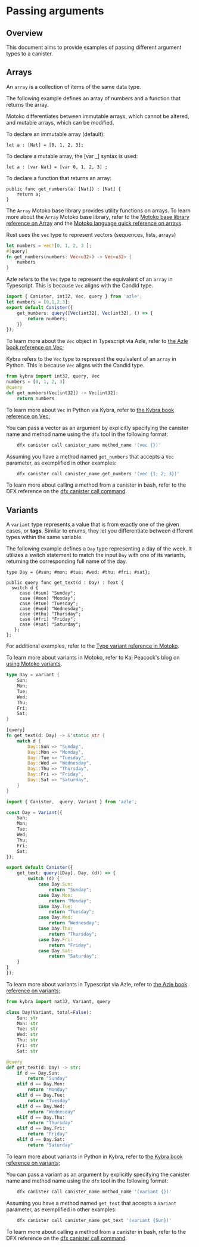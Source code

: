 
# Passing arguments

## Overview 

This document aims to provide examples of passing different argument types to a canister.

## Arrays

An `array` is a collection of items of the same data type.

The following example defines an array of numbers and a function that returns the array.

<Tabs groupId="language">
<TabItem value="motoko" label="Motoko"t>

Motoko differentiates between immutable arrays, which cannot be altered, and mutable arrays, which can be modified.

To declare an immutable array (default):

```motoko
let a : [Nat] = [0, 1, 2, 3];
```

To declare a mutable array, the [var _] syntax is used:

```
let a : [var Nat] = [var 0, 1, 2, 3] ;
```

To declare a function that returns an array:

```
public func get_numbers(a: [Nat]) : [Nat] {
    return a;
}
```

The `Array` Motoko base library provides utility functions on arrays. To learn more about the `Array` Motoko base library, refer to the [Motoko base library reference on Array](https://internetcomputer.org/docs/current/motoko/main/base/Array) and the [Motoko language quick reference on arrays](https://internetcomputer.org/docs/current/motoko/main/language-manual/#arrays).

</TabItem>

<TabItem value="rust" label="Rust">

Rust uses the `vec` type to represent vectors (sequences, lists, arrays)

```rust
let numbers = vec![0, 1, 2, 3 ];
#[query]
fn get_numbers(numbers: Vec<u32>) -> Vec<u32> {
    numbers
}
```

</TabItem>

<TabItem value="typescript" label="Typescript">

Azle refers to the `Vec` type to represent the equivalent of an `array` in Typescript. This is because `Vec` aligns with the Candid type.

```typescript
import { Canister, int32, Vec, query } from 'azle';
let numbers = [0,1,2,3];
export default Canister({
    get_numbers: query([Vec(int32], Vec(int32), () => {
        return numbers;
    })
});
```
To learn more about the `Vec` object in Typescript via Azle, refer to [the Azle book reference on Vec](https://demergent-labs.github.io/azle/reference/candid/vec.html?highlight=array#vec);

</TabItem>

<TabItem value="python" label="Python">

Kybra refers to the `Vec` type to represent the equivalent of an `array` in Python. This is because `Vec` aligns with the Candid type.

```python
from kybra import int32, query, Vec
numbers = [0, 1, 2, 3]
@query
def get_numbers(Vec[int32]) -> Vec[int32]:
    return numbers
```
To learn more about `Vec` in Python via Kybra, refer to [the Kybra book reference on Vec](https://demergent-labs.github.io/kybra/reference/candid/vec.html);

</TabItem>

<TabItem value="bash" label="bash">

You can pass a vector as an argument by explicitly specifying the canister name and method name using the `dfx` tool in the following format:

```bash
    dfx canister call canister_name method_name '(vec {})'
```
Assuming you have a method named `get_numbers` that accepts a `Vec` parameter, as exemplified in other examples:

```bash
    dfx canister call canister_name get_numbers '(vec {1; 2; 3})'
```
To learn more about calling a method from a canister in bash, refer to the DFX reference on the [dfx canister call command](https://internetcomputer.org/docs/current/references/cli-reference/dfx-canister#dfx-canister-call). 

</TabItem>
</Tabs>

## Variants

A `variant` type represents a value that is from exactly one of the given cases, or **tags**. Similar to enums, they let you differentiate between different types within the same variable.

The following example defines a `Day` type representing a day of the week. It utilizes a switch statement to match the input `Day` with one of its variants, returning the corresponding full name of the day.

<Tabs groupId="language">
<TabItem value="motoko" label="Motoko" default>

```motoko
type Day = {#sun; #mon; #tue; #wed; #thu; #fri; #sat};

public query func get_text(d : Day) : Text {
  switch d {
     case (#sun) "Sunday";
     case (#mon) "Monday";
     case (#tue) "Tuesday";
     case (#wed) "Wednesday";
     case (#thu) "Thursday";
     case (#fri) "Friday";
     case (#sat) "Saturday";
   };
};
```
For additional examples, refer to the [Type variant reference in Motoko](https://internetcomputer.org/docs/current/motoko/main/overview/#variants).

To learn more about variants in Motoko, refer to Kai Peacock's blog on [using Motoko variants](https://kyle-peacock.com/blog/motoko/using-variants/#:~:text=Motoko%20variants%20are%20a%20cool,storing%2C%20similar%20to%20an%20enum.). 

</TabItem>

<TabItem value="rust" label="Rust">

```rust
type Day = variant {
    Sun;
    Mon;
    Tue;
    Wed;
    Thu;
    Fri;
    Sat;
}

[query]
fn get_text(d: Day) -> &'static str {
    match d {
        Day::Sun => "Sunday",
        Day::Mon => "Monday",
        Day::Tue => "Tuesday",
        Day::Wed => "Wednesday",
        Day::Thu => "Thursday",
        Day::Fri => "Friday",
        Day::Sat => "Saturday",
    }
}
```

</TabItem>

<TabItem value="typescript" label="Typescript">

```typescript
import { Canister,  query, Variant } from 'azle';

const Day = Variant({
    Sun;
    Mon;
    Tue;
    Wed;
    Thu;
    Fri;
    Sat;
});

export default Canister({
    get_text: query([Day], Day, (d)) => {
        switch (d) {
            case Day.Sun:
                return "Sunday";
            case Day.Mon:
                return "Monday";
            case Day.Tue:
                return "Tuesday";
            case Day.Wed:
                return "Wednesday";
            case Day.Thu:
                return "Thursday";
            case Day.Fri:
                return "Friday";
            case Day.Sat:
                return "Saturday";
    }
}
});
```
To learn more about variants in Typescript via Azle, refer to [the Azle book reference on variants](https://demergent-labs.github.io/azle/reference/candid/variant.html?highlight=variant#variant);

</TabItem>

<TabItem value="python" label="Python">

```python
from kybra import nat32, Variant, query

class Day(Variant, total=False):
    Sun: str
    Mon: str
    Tue: str
    Wed: str
    Thu: str
    Fri: str
    Sat: str

@query
def get_text(d: Day) -> str:
    if d == Day.Sun:
        return "Sunday"
    elif d == Day.Mon:
        return "Monday"
    elif d == Day.Tue:
        return "Tuesday"
    elif d == Day.Wed:
        return "Wednesday"
    elif d == Day.Thu:
        return "Thursday"
    elif d == Day.Fri:
        return "Friday"
    elif d == Day.Sat:
        return "Saturday"
```

To learn more about variants in Python in Kybra, refer to [the Kybra book reference on variants](https://demergent-labs.github.io/kybra/reference/candid/variant.html);

</TabItem>

<TabItem value="bash" label="bash">

You can pass a variant as an argument by explicitly specifying the canister name and method name using the `dfx` tool in the following format:

```bash
    dfx canister call canister_name method_name '(variant {})'
```
Assuming you have a method named `get_text` that accepts a `Variant` parameter, as exemplified in other examples:

```bash
    dfx canister call canister_name get_text '(variant {Sun})'
```
To learn more about calling a method from a canister in bash, refer to the DFX reference on the [dfx canister call command](https://internetcomputer.org/docs/current/references/cli-reference/dfx-canister#dfx-canister-call). 

</TabItem>
</Tabs>
